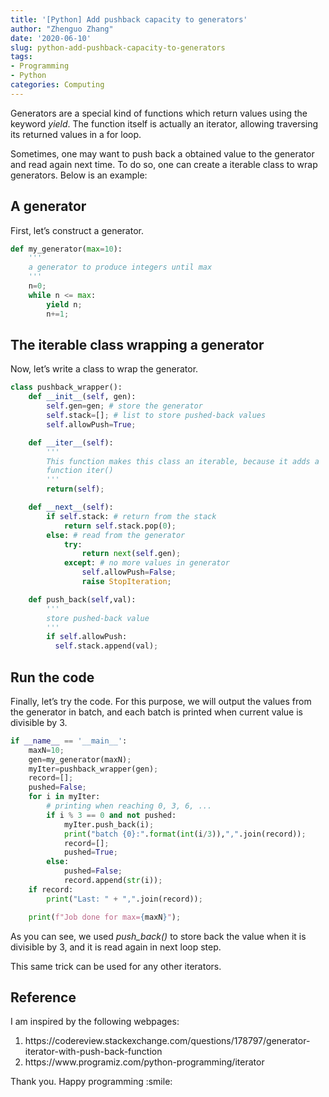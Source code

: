 ```yaml
---
title: '[Python] Add pushback capacity to generators'
author: "Zhenguo Zhang"
date: '2020-06-10'
slug: python-add-pushback-capacity-to-generators
tags:
- Programming
- Python
categories: Computing
---
```


Generators are a special kind of functions which return values using
the keyword *yield*. The function itself is actually an iterator, 
allowing traversing its returned values in a for loop. 

Sometimes, one may want to push back a obtained value to the generator
and read again next time. To do so, one can create a iterable class to
wrap generators. Below is an example:

## A generator

First, let's construct a generator.

```python
def my_generator(max=10):
    '''
    a generator to produce integers until max
    '''
    n=0;
    while n <= max:
        yield n;
        n+=1;
```

## The iterable class wrapping a generator

Now, let's write a class to wrap the generator.

```python
class pushback_wrapper():
    def __init__(self, gen):
        self.gen=gen; # store the generator
        self.stack=[]; # list to store pushed-back values
        self.allowPush=True;

    def __iter__(self):
        '''
        This function makes this class an iterable, because it adds a
        function iter()
        '''
        return(self);

    def __next__(self):
        if self.stack: # return from the stack
            return self.stack.pop(0);
        else: # read from the generator
            try:
                return next(self.gen);
            except: # no more values in generator
                self.allowPush=False;
                raise StopIteration;

    def push_back(self,val):
        '''
        store pushed-back value
        '''
        if self.allowPush:
          self.stack.append(val);

```

## Run the code

Finally, let's try the code. For this purpose, we will output the values
from the generator in batch, and each batch is printed when current value
is divisible by 3.

```python
if __name__ == '__main__':
    maxN=10;
    gen=my_generator(maxN);
    myIter=pushback_wrapper(gen);
    record=[];
    pushed=False;
    for i in myIter:
        # printing when reaching 0, 3, 6, ...
        if i % 3 == 0 and not pushed:
            myIter.push_back(i);
            print("batch {0}:".format(int(i/3)),",".join(record));
            record=[];
            pushed=True;
        else:
            pushed=False;
            record.append(str(i));
    if record:
        print("Last: " + ",".join(record));

    print(f"Job done for max={maxN}");

```

As you can see, we used *push_back()* to store back the value when
it is divisible by 3, and it is read again in next loop step.

This same trick can be used for any other iterators.

## Reference

I am inspired by the following webpages:

1. https://codereview.stackexchange.com/questions/178797/generator-iterator-with-push-back-function
2. https://www.programiz.com/python-programming/iterator

Thank you. Happy programming :smile:

